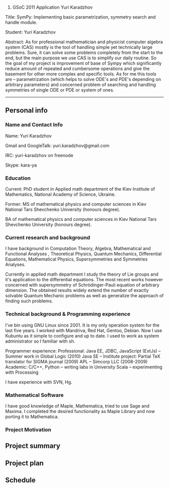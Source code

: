 # GSoC 2011 Application Yuri Karadzhov
Title:	 SymPy: Implementing basic parametrization, symmetry search and handle module.

Student:	 Yuri Karadzhov

Abstract:	As for professional mathematician and physicist computer algebra system (CAS) mostly is the tool of handling simple yet technically large problems. Sure, it can solve some problems completely from the start to the end, but the main purpose we use CAS is to simplify our daily routine. So the goal of my project is improvement of base of Sympy which significantly reduce amount of repeated and cumbersome operations and give the basement for other more complex and specific tools.
As for me this tools are – parametrization (which helps to solve ODE's and PDE's depending on arbitrary parameters) and concerned problem of searching and handling symmetries of single ODE or PDE or system of ones.	
----

== Personal info ==
=== Name and Contact Info ===



Name: Yuri Karadzhov

Gmail and GoogleTalk: yuri.karadzhov@gmail.com

IRC: yuri-karadzhov on freenode

Skype: kara-ya



=== Education ===



Current: PhD student in Applied math department of the Kiev Institute of Mathematics, National
Academy of Science, Ukraine.

Former: MS of mathematical physics and computer sciences in Kiev National Tars Shevchenko University (honours degree).

BA of mathematical physics and computer sciences in Kiev National Tars Shevchenko University (honours degree).



=== Current research and background ===



I have background in Computation Theory, Algebra, Mathematical and Functional Analyses , Theoretical Physics, Quantum Mechanics, Differential Equations, Mathematical Physics, Supersymmetries and Symmetries Analyses.

Currently in applied math department I study the theory of Lie groups
and it's application to the differential equations. The most recent
works however concerned with supersymmetry of Schrödinger-Pauli
equation of arbitrary dimension. The obtained results widely extend
the number of exactly solvable Quantum Mechanic problems as well as
generalize the approach of finding such problems.



=== Technical background & Programming experience ===



I've bin using GNU Linux since 2001. It is my only operation system for the last five years. I worked with  Mandriva, Red Hat, Gentoo, Debian. Now I use Kubuntu as it simple to configure and up to date. I used to work as system administrator so I familiar with sh.

Programmer experience:
Professional:
Java EE, JDBC, JavaScript (ExtJs) – Summer work in Global Logic (2010)
Java SE – Institute project: Partial TeX translator for SIGMA journal (2009)
APL – Simcorp LLC (2008-2009)
Academic:
C/C++, Python – writing labs in University
Scala – experimenting with Processing

I have experience with SVN, Hg.



=== Mathematical Software ===



I have good knowledge of Maple, Mathematica, tried to use Sage and Maxima.
I completed the desired functionality as Maple Library and now porting it to Mathematica.



=== Project Motivation ===


== Project summary ==



== Project plan ==



== Schedule ==



